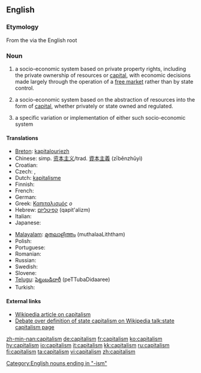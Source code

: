 ==English==
===Etymology===
From the {{L.}} {{term|capitalis}} via the English root {{term|capital}}

===Noun===
{{en-noun|s|-}}

# {{context|politics|uncountable}} a socio-economic system based on private property rights, including the private ownership of resources or [[capital]], with economic decisions made largely through the operation of a [[free market]] rather than by state control.
# {{context|economics|uncountable}} a socio-economic system based on the abstraction of resources into the form of [[capital]], whether privately or state owned and regulated.
# {{countable}} a specific variation or implementation of either such socio-economic system

====Translations====
{{trans-top|socio-economic system based on private property rights}}
* [[Breton]]: [[kapitalouriezh]] {{f}}
* Chinese: simp. [[资本主义]]/trad. [[資本主義]] (zīběnzhǔyì)
* Croatian: {{t+|hr|kapitalizam|m}}
* Czech: {{t-|cs|kapitalismus}}, {{t-|cs|kapitalizmus}}
* Dutch: [[kapitalisme]] {{n}}
* Finnish: {{t+|fi|kapitalismi}}
* French: {{t+|fr|capitalisme|m}}
* German: {{t+|de|Kapitalismus|m}}
* Greek: [[Καπιταλισμός]] ''ο''
* Hebrew: [[קפיטליזם]] (qapit'alizm) {{m}}
* Italian: {{t+|it|capitalismo|m}}
* Japanese: {{t-|ja|資本主義|sc=Jpan}}
{{trans-mid}}
* [[Malayalam]]: [[മുതലാളിത്തം]] (muthalaaLiththam)
* Polish: {{t-|pl|kapitalizm|m}}
* Portuguese: {{t+|pt|capitalismo|m}}
* Romanian: {{t-|ro|capitalism|n}}
* Russian: {{t+|ru|капитализм|tr=kapítalizm|sc=Cyrl}}
* Swedish: {{t-|sv|kapitalism}}
* Slovene: {{t+|sl|kapitalizem|m}}
* [[Telugu]]: [[పెట్టుబడిదారీ]] (peTTubaDidaaree)
* Turkish: {{t+|tr|kapitalizm}}
{{trans-bottom}}

{{trans-top|socio-economic system based on the abstraction of resources}}
{{trans-mid}}
{{trans-bottom}}

====External links====
* [[w:capitalism|Wikipedia article on capitalism]]
* [[w:talk:state capitalism|Debate over definition of state capitalism on Wikipedia talk:state capitalism page]]

[[Category:English nouns ending in "-ism"]]

[[zh-min-nan:capitalism]]
[[de:capitalism]]
[[fr:capitalism]]
[[ko:capitalism]]
[[hy:capitalism]]
[[io:capitalism]]
[[it:capitalism]]
[[kk:capitalism]]
[[ru:capitalism]]
[[fi:capitalism]]
[[ta:capitalism]]
[[vi:capitalism]]
[[zh:capitalism]]